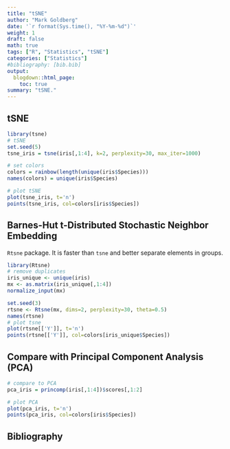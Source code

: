 ```yaml
---
title: "tSNE"
author: "Mark Goldberg"
date: '`r format(Sys.time(), "%Y-%m-%d")`'
weight: 1
draft: false
math: true
tags: ["R", "Statistics", "tSNE"]
categories: ["Statistics"]
#bibliography: [bib.bib]
output:
  blogdown::html_page:
    toc: true
summary: "tSNE."
---
```

## tSNE
```r
library(tsne)
# tSNE
set.seed(5)
tsne_iris = tsne(iris[,1:4], k=2, perplexity=30, max_iter=1000)

# set colors
colors = rainbow(length(unique(iris$Species)))
names(colors) = unique(iris$Species)

# plot tSNE
plot(tsne_iris, t='n')
points(tsne_iris, col=colors[iris$Species])
```

## Barnes-Hut t-Distributed Stochastic Neighbor Embedding  

`Rtsne` package. It is faster than `tsne` and better separate elements in groups.  
```r
library(Rtsne)
# remove duplicates
iris_unique <- unique(iris)
mx <- as.matrix(iris_unique[,1:4])
normalize_input(mx)
```
```r
set.seed(3)
rtsne <- Rtsne(mx, dims=2, perplexity=30, theta=0.5)
names(rtsne)
# plot tsne
plot(rtsne[['Y']], t='n')
points(rtsne[['Y']], col=colors[iris_unique$Species])
```

## Compare with Principal Component Analysis (PCA)

```r
# compare to PCA
pca_iris = princomp(iris[,1:4])$scores[,1:2]

# plot PCA
plot(pca_iris, t='n')
points(pca_iris, col=colors[iris$Species])
```

## Bibliography